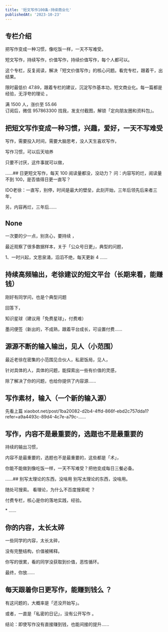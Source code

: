```yaml
---
title: '短文写作100条·持续商业化'
publishedAt: '2023-10-23'
---
```


## 专栏介绍

把写作变成一种习惯，像吃饭一样，一天不写难受。  
  
短文写作，持续写作，价值写作，持续价值写作，每个人都可以。  
  
这个专栏，反复阅读，解决「短文价值写作」的核心问题。看完专栏，跟着干，出结果。  
  
限时最低价 47.89，跟着专栏的建议，沉淀写作基本功，短文商业化。每一篇都是经验，无浮夸的理论 。  
  
满 1500 人，涨价至 55.66  
订阅后，微信 957863300 找我，发支付截图，解锁「定向朋友圈和资料包」。

## 把短文写作变成一种习惯，兴趣，爱好，一天不写难受
写作，需要投入时间，需要大脑思考，没人天生喜欢写作，

写作习惯，可以后天培养

只要不讨厌，这件事就可以做，

......## 日更短文写作，每天 100 阅读量都没，没动力？
问：内容写的烂，阅读量不到 100，是否值得日更一直写？

IDO老徐：一直写，别停，时间是最大的壁垒，此刻开始，三年后领先后来者三年，

另，内容再烂，三年后......

## None
一次要的少一点，别贪心，要持续 ，

最近观察了很多数据样本，关于「公众号日更」，典型的问题，

1、一时兴起，文思泉涌，滔滔不绝，每天更新 4 ......

## 持续高频输出，老徐建议的短文平台（长期来看，能赚钱）
刚好有同学问，也是个典型问题

回答下，

知识星球（建议用「免费星球」，付费难）

墨问便签（新出的，不成熟，跟着平台成长，可设置付费......

## 源源不断的输入输出，见人（小范围）
最近老徐在密集的小范围见合伙人，私密饭局，见人，

针对具体的人，具体的问题，能探索出一些有价值的灵感，

除了解决了你的问题，也给你提供了内容源......

## 写作素材，输入（一个新的输入源）
先看上篇 xiaobot.net/post/1ba20082-d2b4-4ffd-866f-ebd2c757dda1?refer=a9a4493c-89d4-4c7e-a79c-......

## 写作，内容不是最重要的，选题也不是最重要的
持续的输出习惯，

内容不是最重要的，选题也不是最重要的，这些都是「术」，

你能不能做到像吃饭一样，一天不写难受？把他变成每日三餐必备。

......## 别写太理论的东西，没啥用
别写太理论的东西，没啥用。

随处可搜索。 看理论，为什么不百度搜索呢 ？

付费专栏，核心是你的落地实践，经验。

\* ......

## 你的内容，太长太碎
一些同学的内容，太长太碎，

没有完整结构，价值被稀释。 

你写的很累，看的同学没获取到价值，恶性循环。 

最终，你放......

## 每天跟着你日更写作，能赚到钱么 ？
有这问题的，大概率是「还没开始写」。

或者，一直是「私密的日记」，没有公开写作 。

结论：即使写作没有直接赚到钱，也能间接的提升......

